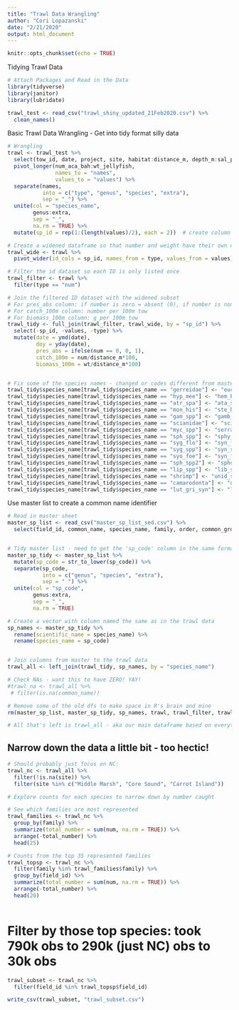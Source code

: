```yaml
---
title: "Trawl Data Wrangling"
author: "Cori Lopazanski"
date: "2/21/2020"
output: html_document
---
```


```r
knitr::opts_chunk$set(echo = TRUE)
```


Tidying Trawl Data

```r
# Attach Packages and Read in the Data
library(tidyverse)
library(janitor)
library(lubridate)

trawl_test <- read_csv("trawl_shiny_updated_21Feb2020.csv") %>% 
  clean_names()
```


Basic Trawl Data Wrangling - Get into tidy format silly data
```r
# Wrangling
trawl <- trawl_test %>% 
  select(tow_id, date, project, site, habitat:distance_m, depth_m:sal_ppt, num_aca_bah:wt_jellyfish) %>% 
  pivot_longer(num_aca_bah:wt_jellyfish,
               names_to = "names",
               values_to = "values") %>%
  separate(names,
           into = c("type", "genus", "species", "extra"),
           sep = "_") %>%
  unite(col = "species_name",
        genus:extra,
        sep = "_",
        na.rm = TRUE) %>%
  mutate(sp_id = rep(1:(length(values)/2), each = 2))  # create column identifying each individual species iteration (important for next step) 

# Create a widened dataframe so that number and weight have their own column
trawl_wide <- trawl %>%
  pivot_wider(id_cols = sp_id, names_from = type, values_from = values) 

# Filter the id dataset so each ID is only listed once
trawl_filter <- trawl %>%
  filter(type == "num")

# Join the filtered ID dataset with the widened subset
# For pres_abs column: if number is zero = absent (0), if number is nonzero = present
# For catch_100m column: number per 100m tow
# For biomass_100m column: g per 100m tow
trawl_tidy <- full_join(trawl_filter, trawl_wide, by = "sp_id") %>%
  select(-sp_id, -values, -type) %>%
  mutate(date = ymd(date),
         doy = yday(date),
         pres_abs = ifelse(num == 0, 0, 1),
         catch_100m = num/distance_m*100,
         biomass_100m = wt/distance_m*100)


# Fix some of the species names - changed or codes different from master list
trawl_tidy$species_name[trawl_tidy$species_name == "gerreidae"] <- "euc_spp"
trawl_tidy$species_name[trawl_tidy$species_name == "hyp_mee"] <- "hem_bar"
trawl_tidy$species_name[trawl_tidy$species_name == "atr_spa"] <- "ata_spa"
trawl_tidy$species_name[trawl_tidy$species_name == "mon_his"] <- "ste_his"
trawl_tidy$species_name[trawl_tidy$species_name == "gam_spp"] <- "gamb_spp"
trawl_tidy$species_name[trawl_tidy$species_name == "scianidae"] <- "sciaenidae"
trawl_tidy$species_name[trawl_tidy$species_name == "myc_spp"] <- "serranidae"
trawl_tidy$species_name[trawl_tidy$species_name == "sph_spp"] <- "sphy_spp"
trawl_tidy$species_name[trawl_tidy$species_name == "syg_flo"] <- "syn_flo"
trawl_tidy$species_name[trawl_tidy$species_name == "syg_spp"] <- "syn_spp"
trawl_tidy$species_name[trawl_tidy$species_name == "syo_foe"] <- "syn_foe"
trawl_tidy$species_name[trawl_tidy$species_name == "sph_spp2"] <- "spho_spp"
trawl_tidy$species_name[trawl_tidy$species_name == "lip_spp"] <- "lib_spp"
trawl_tidy$species_name[trawl_tidy$species_name == "shrimp"] <- "unid_shrimp"
trawl_tidy$species_name[trawl_tidy$species_name == "camarodonta"] <- "unid_sea_urchin"
trawl_tidy$species_name[trawl_tidy$species_name == "lut_gri_syn"] <- "lut_spp"

```


Use master list to create a common name identifier
```r
# Read in master sheet
master_sp_list <- read_csv("master_sp_list_sed.csv") %>% 
  select(field_id, common_name, species_name, family, order, common_group, sp_code)


# Tidy master list - need to get the 'sp_code' column in the same format as it is in trawl data
master_sp_tidy <- master_sp_list %>% 
  mutate(sp_code = str_to_lower(sp_code)) %>% 
  separate(sp_code,
           into = c("genus", "species", "extra"),
           sep = " ") %>% 
  unite(col = "sp_code",
        genus:extra,
        sep = "_",
        na.rm = TRUE)

# Create a vector with column named the same as in the trawl data
sp_names <- master_sp_tidy %>% 
  rename(scientific_name = species_name) %>% 
  rename(species_name = sp_code)


# Join columns from master to the trawl data
trawl_all <- left_join(trawl_tidy, sp_names, by = "species_name")

# Check NAs - want this to have ZERO! YAY!
#trawl_na <- trawl_all %>% 
 # filter(is.na(common_name)) 


```

```r
# Remove some of the old dfs to make space in R's brain and mine
rm(master_sp_list, master_sp_tidy, sp_names, trawl, trawl_filter, trawl_na, trawl_test, trawl_wide, trawl_tidy)

# All that's left is trawl_all - aka our main dataframe based on everything done so far

```


## Narrow down the data a little bit - too hectic!

```r

# Should probably just focus on NC:
trawl_nc <- trawl_all %>% 
  filter(!is.na(site)) %>% 
  filter(site %in% c("Middle Marsh", "Core Sound", "Carrot Island"))

# Explore counts for each species to narrow down by number caught

# See which families are most represented
trawl_families <- trawl_nc %>% 
  group_by(family) %>% 
  summarize(total_number = sum(num, na.rm = TRUE)) %>% 
  arrange(-total_number) %>% 
  head(25)

# Counts from the top 35 represented families
trawl_topsp <- trawl_nc %>% 
  filter(family %in% trawl_families$family) %>% 
  group_by(field_id) %>%
  summarize(total_number = sum(num, na.rm = TRUE)) %>% 
  arrange(-total_number) %>% 
  head(20)
  
```


# Filter by those top species: took 790k obs to 290k (just NC) obs to 30k obs

```r
trawl_subset <- trawl_nc %>% 
  filter(field_id %in% trawl_topsp$field_id)

write_csv(trawl_subset, "trawl_subset.csv")
```



